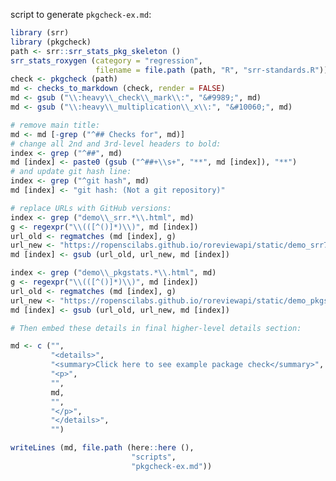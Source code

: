 
script to generate `pkgcheck-ex.md`:

```r
library (srr)
library (pkgcheck)
path <- srr::srr_stats_pkg_skeleton ()
srr_stats_roxygen (category = "regression",
                   filename = file.path (path, "R", "srr-standards.R"))
check <- pkgcheck (path)
md <- checks_to_markdown (check, render = FALSE)
md <- gsub ("\\:heavy\\_check\\_mark\\:", "&#9989;", md)
md <- gsub ("\\:heavy\\_multiplication\\_x\\:", "&#10060;", md)

# remove main title:
md <- md [-grep ("^## Checks for", md)]
# change all 2nd and 3rd-level headers to bold:
index <- grep ("^##", md)
md [index] <- paste0 (gsub ("^##+\\s+", "**", md [index]), "**")
# and update git hash line:
index <- grep ("^git hash", md)
md [index] <- "git hash: (Not a git repository)"

# replace URLs with GitHub versions:
index <- grep ("demo\\_srr.*\\.html", md)
g <- regexpr("\\(([^()]*)\\)", md [index])
url_old <- regmatches (md [index], g)
url_new <- "https://ropenscilabs.github.io/roreviewapi/static/demo_srr77dfe392.html"
md [index] <- gsub (url_old, url_new, md [index])

index <- grep ("demo\\_pkgstats.*\\.html", md)
g <- regexpr("\\(([^()]*)\\)", md [index])
url_old <- regmatches (md [index], g)
url_new <- "https://ropenscilabs.github.io/roreviewapi/static/demo_pkgstats77dfe392.html"
md [index] <- gsub (url_old, url_new, md [index])

# Then embed these details in final higher-level details section:

md <- c ("",
         "<details>",
         "<summary>Click here to see example package check</summary>",
         "<p>",
         "",
         md,
         "",
         "</p>",
         "</details>",
         "")

writeLines (md, file.path (here::here (),
                           "scripts",
                           "pkgcheck-ex.md"))
```
